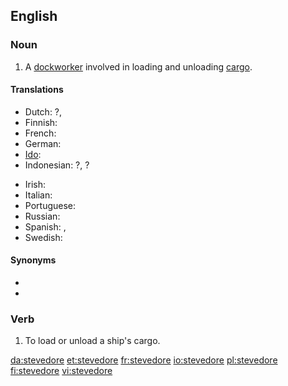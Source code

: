 ==English==
{{wikipedia}}

===Noun===
{{en-noun}}

# A [[dockworker]] involved in loading and unloading [[cargo]].

====Translations====
{{trans-top}}
* Dutch: {{t|nl|dokwerker|m}}?, {{t|nl|stuwadoor|m}}
* Finnish: {{t+|fi|ahtaaja}}
* French: {{t+|fr|stevedore|m}}
* German: {{t|de|Hafenarbeiter|m}}
* [[Ido]]: {{t-|io|stivisto}}
* Indonesian: {{t|id|buruh kapal|xs=Indonesian}}?, {{t-|id|kuli|xs=Indonesian}}?
{{trans-mid}}
* Irish: {{t-|ga|stíbheadóir|m}}
* Italian: {{t+|it|stivatore|m}}
* Portuguese: {{t|pt|estivador|m}}
* Russian: {{t|ru|грузчик|m|tr=grúzčik|sc=Cyrl}}
* Spanish: {{t|es|estibador|m}}, {{t|es|arrumador|m}}
* Swedish: {{t|sv|stuvare|c}}
{{trans-bottom}}

====Synonyms====
* {{l|en|longshoreman}}
* {{l|en|docker}}

===Verb===
{{en-verb|stevedor|ing}}

# {{transitive}} To load or unload a ship's cargo.

[[da:stevedore]]
[[et:stevedore]]
[[fr:stevedore]]
[[io:stevedore]]
[[pl:stevedore]]
[[fi:stevedore]]
[[vi:stevedore]]